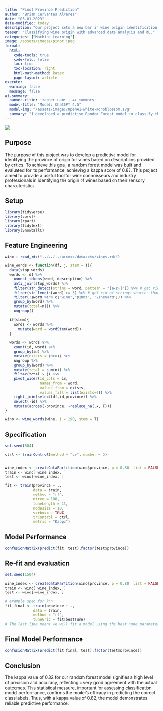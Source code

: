 ```yaml
---
title: "Pinot Province Prediction"
author: "Brian Cervantes Alvarez"
date: "03-01-2023"
date-modified: today
description: "Our project sets a new bar in wine origin identification, transforming how industry professionals use critic data."
teaser: "Classifying wine origin with advanced data analysis and ML."
categories: ["Machine Learning"]
image: /assets/images/pinot.jpeg
format:
  html:
    code-tools: true
    code-fold: false
    toc: true
    toc-location: right
    html-math-method: katex
    page-layout: article
execute:
  warning: false
  message: false
ai-summary:
  banner-title: "Yapper Labs | AI Summary"
  model-title: "Model: ChatGPT 4.5"
  model-img: "/assets/images/OpenAI-white-monoblossom.svg"
  summary: "I developed a predictive Random Forest model to classify the province of wine origin using critic-provided descriptions, utilizing advanced text preprocessing and feature engineering techniques such as tokenization, stemming, and stop-word removal. Through hyperparameter tuning and cross-validation, I achieved a strong Kappa score of 82%, indicating high accuracy and reliability in predicting wine origins based on sensory descriptors. The project demonstrates my proficiency in NLP, machine learning model building, and rigorous evaluation methodologies."
---
```





![](/assets/images/pinot.jpeg)

## Purpose

The purpose of this project was to develop a predictive model for identifying the province of origin for wines based on descriptions provided by critics. To achieve this goal, a random forest model was built and evaluated for its performance, achieving a kappa score of 0.82. This project aimed to provide a useful tool for wine connoisseurs and industry professionals in identifying the origin of wines based on their sensory characteristics.

## Setup

```r
library(tidyverse)
library(caret)
library(rpart)
library(tidytext)
library(SnowballC)
```

## Feature Engineering

```r

wine = read_rds("../../../assets/datasets/pinot.rds") 

wine_words <- function(df, j, stem = T){ 
  data(stop_words)
  words <- df %>%
    unnest_tokens(word, description) %>%
    anti_join(stop_words) %>%
    filter(str_detect(string = word, pattern = "[a-z+]")) %>% # get rid weird non alphas 
    filter(str_length(word) >= 3) %>% # get rid of strings shorter than 3 characters 
    filter(!(word %in% c("wine","pinot", "vineyard"))) %>%
    group_by(word) %>%
    mutate(total=n()) %>%
    ungroup()
  
  if(stem){
    words <- words %>% 
      mutate(word = wordStem(word))
  }
  
  words <- words %>% 
    count(id, word) %>% 
    group_by(id) %>% 
    mutate(exists = (n>0)) %>% 
    ungroup %>% 
    group_by(word) %>% 
    mutate(total = sum(n)) %>% 
    filter(total > j) %>% 
    pivot_wider(id_cols = id,
                names_from = word,
                values_from = exists,
                values_fill = list(exists=0)) %>% 
    right_join(select(df,id,province)) %>% 
    select(-id) %>% 
    mutate(across(-province, ~replace_na(.x, F)))
}

wino <- wine_words(wine, j = 190, stem = T)

```

## Specification

```r
set.seed(504) 

ctrl <- trainControl(method = "cv", number = 3)


wine_index <- createDataPartition(wino$province, p = 0.80, list = FALSE)
train <- wino[ wine_index, ]
test <- wino[-wine_index, ]

fit <- train(province ~ .,
             data = train, 
             method = "rf",
             ntree = 100,
             tuneLength = 15,
             nodesize = 10,
             verbose = TRUE,
             trControl = ctrl,
             metric = "Kappa")
```

## Model Performance

```r
confusionMatrix(predict(fit, test),factor(test$province))
```

## Re-fit and evaluation

```r
set.seed(1504)

wine_index <- createDataPartition(wino$province, p = 0.80, list = FALSE)
train <- wino[ wine_index, ]
test <- wino[-wine_index, ]

# example spec for knn
fit_final <- train(province ~ .,
             data = train, 
             method = "rf",
             tuneGrid = fit$bestTune) 
# The last line means we will fit a model using the best tune parameters your CV found above.
```

## Final Model Performance

```r
confusionMatrix(predict(fit_final, test),factor(test$province))
```

## Conclusion

The kappa value of 0.82 for our random forest model signifies a high level of precision and accuracy, reflecting a very good agreement with the actual outcomes. This statistical measure, important for assessing classification model performance, confirms the model's efficacy in predicting the correct class labels. Thus, with a kappa value of 0.82, the model demonstrates reliable predictive performance.
